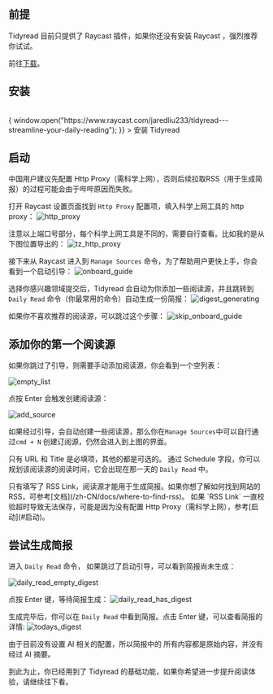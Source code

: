 
## 前提

Tidyread 目前只提供了 Raycast 插件，如果你还没有安装 Raycast ，强烈推荐你试试。

前往[下载](https://raycast.com/?utm_source=tidyread)。


## 安装
<br />
<BlueButton
    onClick={() => {
        window.open("https://www.raycast.com/jaredliu233/tidyread---streamline-your-daily-reading");
    }}
>
    安装 Tidyread
</BlueButton>

## 启动

<Callout type="warning">
    中国用户建议先配置 Http
    Proxy（需科学上网），否则后续拉取RSS（用于生成简报）的过程可能会由于哔哔原因而失败。
</Callout>

打开 Raycast 设置页面找到 `Http Proxy` 配置项，填入科学上网工具的 http proxy：
![http_proxy](https://tidyread.s3.us-west-2.amazonaws.com/http_proxy.png)

注意以上端口号部分，每个科学上网工具是不同的，需要自行查看。比如我的是从下图位置导出的：
![tz_http_proxy](https://tidyread.s3.us-west-2.amazonaws.com/tz_http_proxy.png)

接下来从 Raycast 进入到 `Manage Sources` 命令，为了帮助用户更快上手，你会看到一个启动引导：
![onboard_guide](https://tidyread.s3.us-west-2.amazonaws.com/onboard_guide.png)

选择你感兴趣领域提交后，Tidyread 会自动为你添加一些阅读源，并且跳转到 `Daily Read` 命令（你最常用的命令）自动生成一份简报：
![digest_generating](https://tidyread.s3.us-west-2.amazonaws.com/digest_generating.png)

如果你不喜欢推荐的阅读源，可以跳过这个步骤：
![skip_onboard_guide](https://tidyread.s3.us-west-2.amazonaws.com/skip_onboard_guide.png)

## 添加你的第一个阅读源

如果你跳过了引导，则需要手动添加阅读源，你会看到一个空列表：

![empty_list](https://tidyread.s3.us-west-2.amazonaws.com/tidyread_empty_list.png)

点按 Enter 会触发创建阅读源：

![add_source](https://tidyread.s3.us-west-2.amazonaws.com/tidyread_add_source.png)

如果经过引导，会自动创建一些阅读源，那么你在`Manage Sources`中可以自行通过`cmd + N` 创建订阅源，仍然会进入到上图的界面。

只有 URL 和 Title 是必填项，其他的都是可选的。
通过 Schedule 字段，你可以规划该阅读源的阅读时间，它会出现在那一天的 `Daily Read` 中。

<Callout type="info">
    只有填写了 RSS
    Link，阅读源才能用于生成简报。如果你想了解如何找到网站的RSS，可参考[文档](/zh-CN/docs/where-to-find-rss)。
</Callout>
<Callout type="warning">
    如果 `RSS Link` 一直校验超时导致无法保存，可能是因为没有配置 Http
    Proxy（需科学上网），参考[启动](#启动)。
</Callout>

## 尝试生成简报

进入 `Daily Read` 命令， 如果跳过了启动引导，可以看到简报尚未生成：

![daily_read_empty_digest](https://tidyread.s3.us-west-2.amazonaws.com/daily_read_empty_digest.png)

点按 Enter 键，等待简报生成：
![daily_read_has_digest](https://tidyread.s3.us-west-2.amazonaws.com/daily_read_has_digest.png)

生成完毕后，你可以在 `Daily Read` 中看到简报。点击 Enter 键，可以查看简报的详情:
![todays_digest](https://tidyread.s3.us-west-2.amazonaws.com/todays_digest.png)

由于目前没有设置 AI 相关的配置，所以简报中的 所有内容都是原始内容，并没有经过 AI 摘要。

到此为止，你已经用到了 Tidyread 的基础功能，如果你希望进一步提升阅读体验，请继续往下看。
